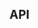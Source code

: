 
<Meta title="Picture" component={Picture} />

<Canvas>
  <Story name="Basic">
    <Picture
    style={{
      height: 200
    }}
    source="https://images.unsplash.com/photo-1593091430804-30029c2a7bd0?ixlib=rb-1.2.1&ixid=eyJhcHBfaWQiOjEyMDd9&auto=format&fit=crop&w=634&q=80"
  />
  </Story>
</Canvas>

<Canvas>
  <Story name="Multi Source">
    <Picture
    style={{
      height: 200
    }}
    source={[
      '',
      'https://images.unsplash.com/photo-1590659235380-1b4300fe6238?ixlib=rb-1.2.1&ixid=eyJhcHBfaWQiOjEyMDd9&auto=format&fit=crop&w=634&q=80'
    ]}
  />
  </Story>
</Canvas>

## API

<ArgsTable of={Picture} />
